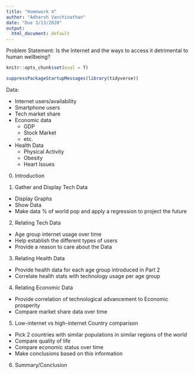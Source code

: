 ```yaml
---
title: "Homework 4"
author: "Adharsh Vanchinathan"
date: "Due 3/13/2020"
output:
  html_document: default
---
```



Problem Statement: Is the Internet and the ways to access it detrimental to human wellbeing?

```r
knitr::opts_chunk$set(eval = T)

suppressPackageStartupMessages(library(tidyverse))

```
Data:

- Internet users/availability
- Smartphone users
- Tech market share
- Economic data
  - GDP
  - Stock Market
  - etc.
- Health Data
  - Physical Activity
  - Obesity
  - Heart Issues
  
0. Introduction

1. Gather and Display Tech Data

  - Display Graphs
  - Show Data
  - Make data % of world pop and apply a regression to project the future

2. Relating Tech Data

  - Age group internet usage over time
  - Help establish the different types of users
  - Provide a reason to care about the Data

3. Relating Health Data

  - Provide health data for each age group introduced in Part 2
  - Correlate health stats with technology usage per age group

4. Relating Economic Data
  - Provide correlation of technological advancement to Economic prosperity
  - Compare market share data over time

5. Low-internet vs high-internet Country comparison
  - Pick 2 countries with similar populations in similar regions of the world
  - Compare quality of life
  - Compare economic status over time
  - Make conclusions based on this information
  
6. Summary/Conclusion